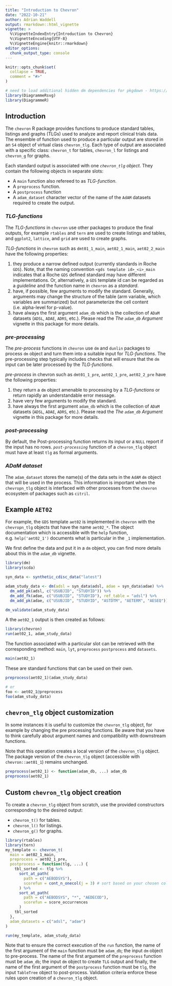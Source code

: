 ```yaml
---
title: "Introduction to Chevron"
date: "2022-10-21"
author: Adrian Waddell
output: rmarkdown::html_vignette
vignette: >
  %\VignetteIndexEntry{Introduction to Chevron}
  %\VignetteEncoding{UTF-8}
  %\VignetteEngine{knitr::rmarkdown}
editor_options:
  chunk_output_type: console
---
```


```r
knitr::opts_chunk$set(
  collapse = TRUE,
  comment = "#>"
)

# need to load additional hidden dm dependencies for pkgdown - https://github.com/cynkra/dm/blob/v1.0.0/R/pkgdown.R#L17
library(DiagrammeRsvg)
library(DiagrammeR)
```


## Introduction

The `chevron` R package provides functions to produce standard tables, listings and graphs (TLGs) used to analyze and
report clinical trials data. The ensemble of function used to produce a particular output are stored in an
`S4` object of virtual class `chevron_tlg`. Each type of output are associated with a specific class: `chevron_t` for tables, `chevron_l` for listings and `chevron_g` for graphs.

Each standard output is associated with one  *`chevron_tlg` object*. They contain the following objects in separate slots:

* A `main` function also refereed to as *TLG-function*.
* A `preprocess` function.
* A `postprocess` function
* A `adam_dataset` character vector of the name of the `AdAM` datasets required to create the output.

### *TLG-functions*

The *TLG-functions* in `chevron` use other packages to produce the final outputs, for example `rtables` and `tern` are
used to create listings and tables, and `ggplot2`, `lattice`, and `grid` are used to create graphs.

*TLG-functions* in `chevron` such as `dmt01_1_main`, `aet02_1_main`, `aet02_2_main` have the following properties:

1. they produce a narrow defined output (currently standards in Roche `GDS`). Note, that the naming convention
   `<gds template id>_<i>_main` indicates that a Roche `GDS` defined standard may have different implementations. Or,
    alternatively, a `GDS` template id can be regarded as a *guideline* and the function name in `chevron` as a
    *standard*.
1. have, if possible, few arguments to modify the standard. Generally, arguments may change the structure of the table (arm
variable, which variables are summarized) but not parameterize the cell content (i.e. alpha-level for p-value).
1. have always the first argument `adam_db` which is the collection of `ADaM` datasets (`ADSL`, `ADAE`,
`ADRS`, etc.). Please read the *The `adam_db` Argument* vignette in this package for more details.

### *pre-processing*

The *pre-process* functions in `chevron` use `dm` and `dunlin` packages to process `dm` object and turn them into a
suitable input for *TLG-functions*. The pre-processing step typically includes checks that will ensure that the `dm`
input can be later processed by the *TLG-functions*.

*pre-process* in chevron such as `dmt01_1_pre`, `aet02_1_pre`, `aet02_2_pre` have the following properties:

1. they return a `dm` object amenable to processing by a *TLG-functions* or return rapidly an understandable error
message.
1. have very few arguments to modify the standard.
1. have always the first argument `adam_db` which is the collection of `ADaM` datasets (`ADSL`, `ADAE`,
`ADRS`, etc.). Please read the *The `adam_db` Argument* vignette in this package for more details.

### *post-processing*

By default, the Post-processing function returns its input or a `NULL` report if the input has no rows. *`post-processing`* function of a `chevron_tlg` object must have at least `tlg` as formal arguments.

### *ADaM dataset*

The `adam_dataset` stores the name(s) of the data sets in the `AdAM` `dm` object that will be used in the process. This
information is important when the `chevropn_tlg` object is interfaced with other processes from the `chevron` ecosystem of packages
such as `citril`.

## Example `AET02`

For example, the `GDS` template `aet02` is implemented in `chevron` with the `chevropn_tlg` objects that have the name `aet02_*`. The
object documentation which is accessible with the `help` function, e.g. `help('aet02_1')` documents what is particular
in the `_1` implementation.

We first define the data and put it in a `dm` object, you can find more details about this in the *`adam_db`* vignette.

```r
library(dm)
library(scda)

syn_data <- synthetic_cdisc_data("latest")

adam_study_data <- dm(adsl = syn_data$adsl, adae = syn_data$adae) %>%
  dm_add_pk(adsl, c("USUBJID", "STUDYID")) %>%
  dm_add_fk(adae, c("USUBJID", "STUDYID"), ref_table = "adsl") %>%
  dm_add_pk(adae, c("USUBJID", "STUDYID", "ASTDTM", "AETERM", "AESEQ"))

dm_validate(adam_study_data)
```

A the `aet02_1` output is then created as follows:

```r
library(chevron)
run(aet02_1, adam_study_data)
```

The function associated with a particular slot can be retrieved with the corresponding method: `main`, `lyt`, `preprocess` `postprocess` and `datasets`.

```r
main(aet02_1)
```

These are standard functions that can be used on their own.

```r
preprocess(aet02_1)(adam_study_data)

# or
foo <- aet02_1@preprocess
foo(adam_study_data)
```

## `chevron_tlg` object customization

In some instances it is useful to customize the `chevron_tlg` object, for example by changing the pre processing functions. Be aware that you have to think carefully about argument names and compatibility with downstream functions.

Note that this operation creates a local version of the `chevron_tlg` object. The package version of the `chevron_tlg`
object (accessible with `chevron::aet01_1`) remains unchanged.

```r
preprocess(aet02_1) <- function(adam_db, ...) adam_db
preprocess(aet02_1)
```

## Custom `chevron_tlg` object creation

To create a `chevron_tlg` object from scratch, use the provided constructors corresponding to the desired output:

* `chevron_t()` for tables.
* `chevron_l()` for listings.
* `chevron_g()` for graphs.

```r
library(rtables)
library(tern)
my_template <- chevron_t(
  main = aet02_1_main,
  preprocess = aet02_1_pre,
  postprocess = function(tlg, ...) {
    tbl_sorted <- tlg %>%
      sort_at_path(
        path = c("AEBODSYS"),
        scorefun = cont_n_onecol(j = 3) # sort based on your chosen column
      ) %>%
      sort_at_path(
        path = c("AEBODSYS", "*", "AEDECOD"),
        scorefun = score_occurrences
      )
    tbl_sorted
  },
  adam_datasets = c("adsl", "adae")
)

run(my_template, adam_study_data)
```

Note that to ensure the correct execution of the `run` function, the name of the first argument of the `main` function
must be `adam_db`; the input `dm` object to pre-process. The name of the first argument of the `preprocess` function must
be `adam_db`; the input `dm` object to create `TLG` output and finally, the name of the first argument of the
`postprocess` function must be `tlg`, the input `TableTree` object to post-process. Validation criteria enforce these
rules upon creation of a `chevron_tlg` object.
